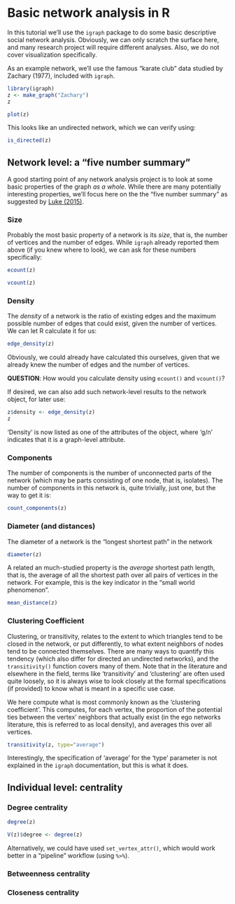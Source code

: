 # Basic network analysis in R

In this tutorial we'll use the `igraph` package to do some basic descriptive social network analysis. Obviously, we can only scratch the surface here, and many research project will require different analyses. Also, we do not cover visualization specifically. 

As an example network, we'll use the famous "karate club" data studied by Zachary (1977), included with `igraph`.

```r
library(igraph)
z <- make_graph("Zachary")
z
```

```r
plot(z)
```


This looks like an undirected network, which we can verify using:

```r
is_directed(z)
```


## Network level: a "five number summary"

A good starting point of any network analysis project is to look at some basic properties of the graph *as a whole*. While there are many potentially interesting properties, we'll focus here on the the "five number summary" as suggested by [Luke (2015)](https://link.springer.com/book/10.1007/978-3-319-23883-8).

### Size

Probably the most basic property of a network is its *size*, that is, the number of vertices and the number of edges. While `igraph` already reported them above (if you knew where to look), we can ask for these numbers specifically:

```r
ecount(z)
```
```r
vcount(z)
```


### Density

The *density* of a network is the ratio of existing edges and the maximum possible number of edges that could exist, given the number of vertices. We can let R calculate it for us:

```r
edge_density(z)
```

Obviously, we could already have calculated this ourselves, given that we already knew the number of edges and the number of vertices.

**QUESTION**: How would you calculate density using `ecount()` and `vcount()`?

If desired, we can also add such network-level results to the network object, for later use:

```r
z$density <- edge_density(z)
z
```
'Density' is now listed as one of the attributes of the object, where 'g/n' indicates that it is a graph-level attribute. 

### Components

The number of components is the number of unconnected parts of the network (which may be parts consisting of one node, that is, isolates). The number of components in this network is, quite trivially, just one, but the way to get it is:
```r
count_components(z)
```


### Diameter (and distances)
The diameter of a network is the "longest shortest path" in the network
```r
diameter(z)
```

A related an much-studied property is the *average* shortest path length, that is, the average of all the shortest path over all pairs of vertices in the network. For example, this is the key indicator in the "small world phenomenon".  

```r
mean_distance(z)
```



### Clustering Coefficient

Clustering, or transitivity, relates to the extent to which triangles tend to be closed in the network, or put differently, to what extent neighbors of nodes tend to be connected themselves. There are many ways to quantify this tendency (which also differ for directed an undirected networks), and the `transitivity()` function covers many of them. Note that in the literature and elsewhere in the field, terms like 'transitivity' and 'clustering'  are often used quite loosely, so it is always wise to look closely at the formal specifications (if provided) to know what is meant in a specific use case.

We here compute what is most commonly known as the 'clustering coefficient'. This computes, for each vertex, the proportion of the potential ties between the vertex' neighbors that actually exist (in the ego networks literature, this is referred to as local density), and averages this over all vertices.  

```r
transitivity(z, type="average")
```

Interestingly, the specification of 'average' for the 'type' parameter is not explained in the `igraph` documentation, but this is what it does. 

## Individual level: centrality

### Degree centrality

```r
degree(z)
```

```r
V(z)$degree <- degree(z)
```

Alternatively, we could have used `set_vertex_attr()`, which would work better in a "pipeline" workflow (using `%>%`).


### Betweenness centrality

### Closeness centrality